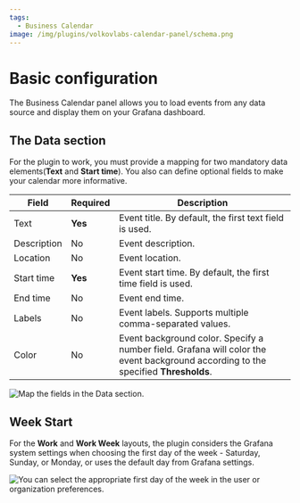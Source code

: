 ```yaml
---
tags:
  - Business Calendar
image: /img/plugins/volkovlabs-calendar-panel/schema.png
---
```



# Basic configuration

The Business Calendar panel allows you to load events from any data source and display them on your Grafana dashboard.

## The Data section

For the plugin to work, you must provide a mapping for two mandatory data elements(**Text** and **Start time**). You also can define optional fields to make your calendar more informative. 

| Field       | Required   | Description                                                 |
| ----------- | ---------- | ----------------------------------------------------------- |
| Text        | **Yes**    | Event title. By default, the first text field is used.      |
| Description | No         | Event description.                                          |
| Location    | No         | Event location.                                             |
| Start time  | **Yes**    | Event start time. By default, the first time field is used. |
| End time    | No       | Event end time.                                             |
| Labels      | No       | Event labels. Supports multiple comma-separated values.     |
| Color       | No       | Event background color. Specify a number field. Grafana will color the event background according to the specified **Thresholds**.                                               |

<Image
  title="Map the fields in the Data section."
  src="/img/plugins/volkovlabs-calendar-panel/calendar-data.png"
/>

## Week Start

For the **Work** and **Work Week** layouts, the plugin considers the Grafana system settings when choosing the first day of the week - Saturday, Sunday, or Monday, or uses the default day from Grafana settings.

<Image
  title="You can select the appropriate first day of the week in the user or organization preferences."
  src="/img/blog/2023-02-23-calendar-panel-1.2.0/week-start.png"
/>
